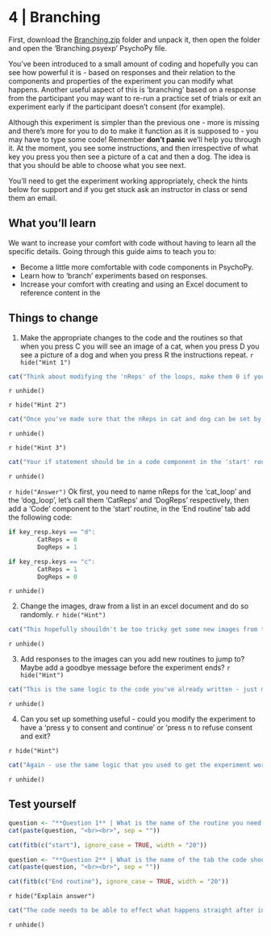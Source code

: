 # **4** | Branching

First, download the [Branching.zip](PsychoPy/4.Branching.zip) folder and unpack it, then open the folder and open the 'Branching.psyexp' PsychoPy file. 

You've been introduced to a small amount of coding and hopefully you can see how powerful it is - based on responses and their relation to the components and properties of the experiment you can modify what happens. Another useful aspect of this is 'branching' based on a response from the participant you may want to re-run a practice set of trials or exit an experiment early if the participant doesn't consent (for example).

Although this experiment is simpler than the previous one - more is missing and there's more for you to do to make it function as it is supposed to - you may have to type some code! Remember **don't panic** we'll help you through it. At the moment, you see some instructions, and then irrespective of what key you press you then see a picture of a cat and then a dog. The idea is that you should be able to choose what you see next.  

You'll need to get the experiment working appropriately, check the hints below  for support and if you get stuck ask an instructor in class or send them an email.

## What you'll learn

We want to increase your comfort with code without having to learn all the specific details. Going through this guide aims to teach you to: 

- Become a little more comfortable with code components in PsychoPy. 
- Learn how to 'branch' experiments based on responses. 
- Increase your comfort with creating and using an Excel document to reference content in the 

## Things to change

1. Make the appropriate changes to the code and the routines so that when you press C you will see an image of a cat, when you press D you see a picture of a dog and when you press R the instructions repeat. 
`r hide("Hint 1")`
```r
cat("Think about modifying the 'nReps' of the loops, make them 0 if you want to skip a routine and 1 if you want to include it in the procedure.")
```
`r unhide()`

`r hide("Hint 2")`
```r
cat("Once you've made sure that the nReps in cat and dog can be set by code you need to write an if statement that runs in the 'start' routine.")
```
`r unhide()`

`r hide("Hint 3")`
```r
cat("Your if statement should be in a code component in the 'start' routine. It should ensure that if a certain response is made - stored in `key_resp.keys = ` - then whatever you called the prperty in the nReps field should change. You should also add this in the tab of the 'code' component called 'End routine'")
```
`r unhide()`

`r hide("Answer")`
Ok first, you need to name nReps for the 'cat_loop' and the 'dog_loop', let's call them 'CatReps' and 'DogReps' respectively, then add a 'Code' component to the 'start' routine, in the 'End routine' tab add the following code: 

```r
if key_resp.keys == "d": 
        CatReps = 0
        DogReps = 1

if key_resp.keys == "c":
        CatReps = 1 
        DogReps = 0
```
`r unhide()`

2. Change the images, draw from a list in an excel document and do so randomly. 
`r hide("Hint")`
```r
cat("This hopefully shouildn't be too tricky get some new images from the internet, change the image path in the routine to link to the excel file that will have the name of the image file. If you're getting stuck mack sure you've instructed the image to set every repeat and insure you've included the file type extension correctly.")
```
`r unhide()`

3. Add responses to the images can you add new routines to jump to? Maybe add a goodbye message before the experiment ends?
`r hide("Hint")`
```r
cat("This is the same logic to the code you've already written - just make some minor amendments so it can jump to a final screen - you're welcome to be creative here. ")
```
`r unhide()`

4. Can you set up something useful - could you modify the experiment to have a 'press y to consent and continue' or 'press n to refuse consent and exit?

`r hide("Hint")`
```r
cat("Again - use the same logic that you used to get the experiment working - simpply change the letters in the argument and the content of the routines.")
```
`r unhide()`

## Test yourself
 
```r
question <- "**Question 1** | What is the name of the routine you need to put the code in?"
cat(paste(question, "<br><br>", sep = ""))

cat(fitb(c("start"), ignore_case = TRUE, width = "20"))

```

 
```r
question <- "**Question 2** | What is the name of the tab the code should be in?"
cat(paste(question, "<br><br>", sep = ""))

cat(fitb(c("End routine"), ignore_case = TRUE, width = "20"))

```

`r hide("Explain answer")`
```r
cat("The code needs to be able to effect what happens straight after input is made so it goes in the 'start' routine where a response is inputted. However, it makes changes once the response has been given and so must go in the end 'routine tab'.")
```
`r unhide()`
